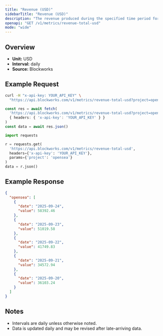 ```yaml
---
title: "Revenue (USD)"
sidebarTitle: "Revenue (USD)"
description: "The revenue produced during the specified time period for given project."
openapi: "GET /v1/metrics/revenue-total-usd"
mode: "wide"
---
```


## Overview

- **Unit:** USD
- **Interval:** daily
- **Source:** Blockworks

## Example Request

<CodeGroup>

```bash cURL
curl -H "x-api-key: YOUR_API_KEY" \
  "https://api.blockworks.com/v1/metrics/revenue-total-usd?project=opensea"
```

```typescript TypeScript
const res = await fetch(
  'https://api.blockworks.com/v1/metrics/revenue-total-usd?project=opensea',
  { headers: { 'x-api-key': 'YOUR_API_KEY' } }
)
const data = await res.json()
```

```python Python
import requests

r = requests.get(
  'https://api.blockworks.com/v1/metrics/revenue-total-usd',
  headers={'x-api-key': 'YOUR_API_KEY'},
  params={'project': 'opensea'}
)
data = r.json()
```

</CodeGroup>

## Example Response

```json
{
  "opensea": [
    {
      "date": "2025-09-24",
      "value": 58392.46
    },
    {
      "date": "2025-09-23",
      "value": 51019.58
    },
    {
      "date": "2025-09-22",
      "value": 41749.83
    },
    {
      "date": "2025-09-21",
      "value": 34572.94
    },
    {
      "date": "2025-09-20",
      "value": 36103.24
    }
  ]
}
```

## Notes
- Intervals are daily unless otherwise noted.
- Data is updated daily and may be revised after late-arriving data.